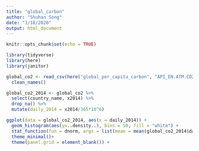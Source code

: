 ```yaml
---
title: "global_carbon"
author: "Shuhan Song"
date: "1/18/2020"
output: html_document
---
```


```r
knitr::opts_chunk$set(echo = TRUE)
```

```r
library(tidyverse)
library(here)
library(janitor)
```

```r
global_co2 <- read_csv(here("global_per_capita_carbon", "API_EN.ATM.CO2E.PC_DS2_en_csv_v2_713061.csv"), skip = 4) %>% 
  clean_names()

global_co2_2014 <- global_co2 %>% 
  select(country_name, x2014) %>% 
  drop_na() %>% 
  mutate(daily_2014 = x2014/365*10^6)

ggplot(data = global_co2_2014, aes(x = daily_2014)) +
  geom_histogram(aes(y=..density..), bins = 50, fill = "white") + 
  stat_function(fun = dnorm, args = list(mean = mean(global_co2_2014$daily_2014), sd = sd(global_co2_2014$daily_2014))) +
  theme_minimal()+
  theme(panel.grid = element_blank()) +
  
```

